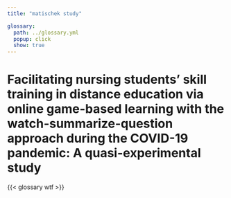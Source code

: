 ```yaml
---
title: "matischek study"

glossary:
  path: ../glossary.yml
  popup: click
  show: true
---
```


# Facilitating nursing students’ skill training in distance education via online game-based learning with the watch-summarize-question approach during the COVID-19 pandemic: A quasi-experimental study









{{< glossary wtf >}}







